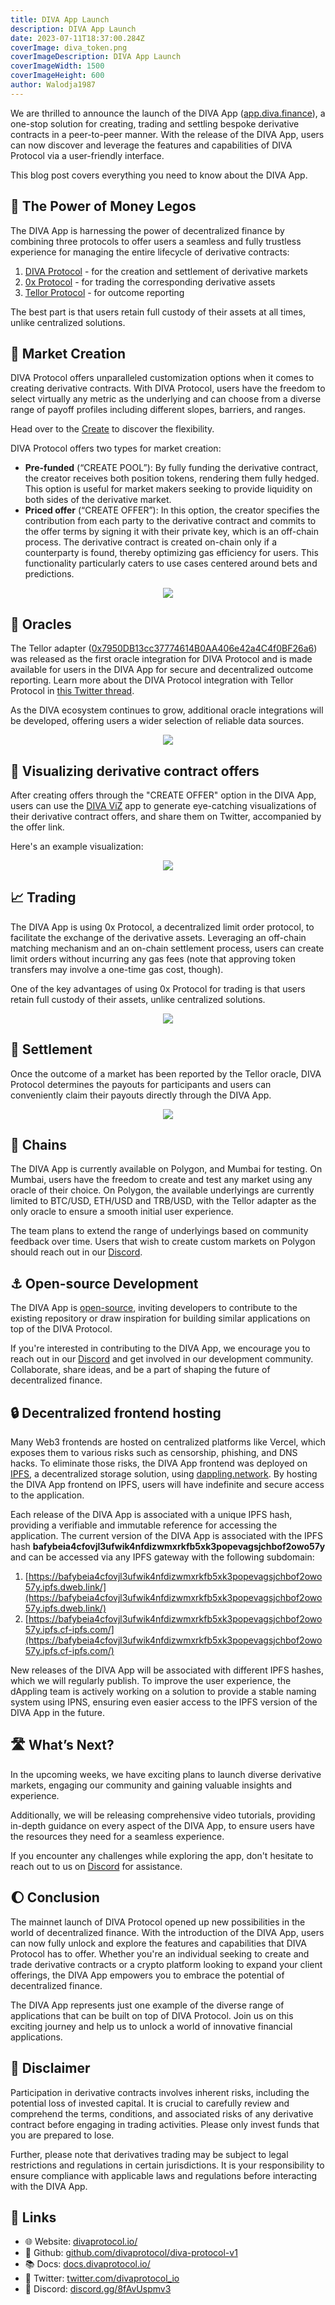 ```yaml
---
title: DIVA App Launch
description: DIVA App Launch
date: 2023-07-11T18:37:00.284Z
coverImage: diva_token.png
coverImageDescription: DIVA App Launch
coverImageWidth: 1500
coverImageHeight: 600
author: Walodja1987
---
```


We are thrilled to announce the launch of the DIVA App ([app.diva.finance](https://app.diva.finance/)), a one-stop solution for creating, 
trading and settling bespoke derivative contracts in a peer-to-peer manner. With the release of the DIVA App, users can now discover and 
leverage the features and capabilities of DIVA Protocol via a user-friendly interface.

This blog post covers everything you need to know about the DIVA App.

## 🧩 The Power of Money Legos

The DIVA App is harnessing the power of decentralized finance by combining three protocols to offer users a seamless and fully trustless 
experience for managing the entire lifecycle of derivative contracts:
1. [DIVA Protocol](https://www.divaprotocol.io/) - for the creation and settlement of derivative markets
2. [0x Protocol](https://0x.org/) - for trading the corresponding derivative assets
3. [Tellor Protocol](https://tellor.io/) - for outcome reporting

The best part is that users retain full custody of their assets at all times, unlike centralized solutions.

## 🎯 Market Creation

DIVA Protocol offers unparalleled customization options when it comes to creating derivative contracts. 
With DIVA Protocol, users have the freedom to select virtually any metric as the underlying and can choose from a diverse 
range of payoff profiles including different slopes, barriers, and ranges.

Head over to the [Create](https://app.diva.finance/Create) to discover the flexibility.

DIVA Protocol offers two types for market creation:
* **Pre-funded** (“CREATE POOL”): By fully funding the derivative contract, the creator receives both position tokens, 
rendering them fully hedged. This option is useful for market makers seeking to provide liquidity on both sides 
of the derivative market.
* **Priced offer** (“CREATE OFFER”): In this option, the creator specifies the contribution from each party 
to the derivative contract and commits to the offer terms by signing it with their private key, which is an 
off-chain process. The derivative contract is created on-chain only if a counterparty is found, thereby 
optimizing gas efficiency for users. This functionality particularly caters to use cases centered around 
bets and predictions.

<p align="center">
  <img src="/images/posts/step1_create_offer.png" />
</p>

## 🔮 Oracles
The Tellor adapter ([0x7950DB13cc37774614B0AA406e42a4C4f0BF26a6](https://polygonscan.com/address/0x7950DB13cc37774614B0AA406e42a4C4f0BF26a6)) was released as the first oracle integration 
for DIVA Protocol and is made available for users in the DIVA App for secure and decentralized outcome reporting. 
Learn more about the DIVA Protocol integration with Tellor Protocol in [this Twitter thread](https://twitter.com/WeAreTellor/status/1674804651412148226?s=20).

As the DIVA ecosystem continues to grow, additional oracle integrations will be developed, offering users a 
wider selection of reliable data sources.

<p align="center">
  <img src="/images/posts/step2_oracle.png" />
</p>

## 📸 Visualizing derivative contract offers

After creating offers through the "CREATE OFFER" option in the DIVA App, users can use the [DIVA ViZ](https://divaviz.com/) app to generate eye-catching visualizations of their derivative contract offers, 
and share them on Twitter, accompanied by the offer link.

Here's an example visualization:

<p align="center">
  <img src="/images/posts/diva_viz_example_illustration.jpeg" />
</p>

## 📈 Trading

The DIVA App is using 0x Protocol, a decentralized limit order protocol, to facilitate the exchange of the derivative assets. 
Leveraging an off-chain matching mechanism and an on-chain settlement process, users can create limit orders without 
incurring any gas fees (note that approving token transfers may involve a one-time gas cost, though).

One of the key advantages of using 0x Protocol for trading is that users retain full custody of their assets, unlike centralized solutions.

<p align="center">
  <img src="/images/posts/diva_app_trading.png" />
</p>

## 💸 Settlement

Once the outcome of a market has been reported by the Tellor oracle, DIVA Protocol determines the payouts for participants 
and users can conveniently claim their payouts directly through the DIVA App.

<p align="center">
  <img src="/images/posts/diva_app_dashboard.png" />
</p>

## 🔗 Chains

The DIVA App is currently available on Polygon, and Mumbai for testing. On Mumbai, users have the freedom to 
create and test any market using any oracle of their choice. On Polygon, the available underlyings are currently 
limited to BTC/USD, ETH/USD and TRB/USD, with the Tellor adapter as the only oracle to ensure a smooth initial user experience. 

The team plans to extend the range of underlyings based on community feedback over time. Users that wish to 
create custom markets on Polygon should reach out in our [Discord](https://discord.gg/8fAvUspmv3).

## ⚓ Open-source Development

The DIVA App is [open-source](https://github.com/divaprotocol/diva-monorepo/tree/main/packages/diva-app), inviting developers to contribute to the existing repository or draw inspiration 
for building similar applications on top of the DIVA Protocol.

If you're interested in contributing to the DIVA App, we encourage you to reach out in our [Discord](https://discord.gg/8fAvUspmv3) and get involved 
in our development community. Collaborate, share ideas, and be a part of shaping the future of decentralized finance.

## 🔒 Decentralized frontend hosting

Many Web3 frontends are hosted on centralized platforms like Vercel, which exposes them to various risks such as censorship, phishing, and DNS hacks. To eliminate those risks, the DIVA App frontend
was deployed on [IPFS](https://docs.dappling.network/key-concepts/ipfs), a decentralized storage solution, using [dappling.network](https://www.dappling.network/). By hosting the DIVA App frontend on IPFS, 
users will have indefinite and secure access to the application.

Each release of the DIVA App is associated with a unique IPFS hash, providing a verifiable and immutable reference for accessing the application. The current version of the DIVA App is associated with the IPFS hash **bafybeia4cfovjl3ufwik4nfdizwmxrkfb5xk3popevagsjchbof2owo57y** and can be accessed via any IPFS gateway with the following subdomain:
1. [https://bafybeia4cfovjl3ufwik4nfdizwmxrkfb5xk3popevagsjchbof2owo57y.ipfs.dweb.link/](https://bafybeia4cfovjl3ufwik4nfdizwmxrkfb5xk3popevagsjchbof2owo57y.ipfs.dweb.link/)
2. [https://bafybeia4cfovjl3ufwik4nfdizwmxrkfb5xk3popevagsjchbof2owo57y.ipfs.cf-ipfs.com/](https://bafybeia4cfovjl3ufwik4nfdizwmxrkfb5xk3popevagsjchbof2owo57y.ipfs.cf-ipfs.com/)

New releases of the DIVA App will be associated with different IPFS hashes, which we will regularly publish. 
To improve the user experience, the dAppling team is actively working on a solution to provide a stable naming system using IPNS, ensuring even easier access to the IPFS version of the DIVA App in the future.

## 🛣️ What’s Next?

In the upcoming weeks, we have exciting plans to launch diverse derivative markets, engaging our community and 
gaining valuable insights and experience.

Additionally, we will be releasing comprehensive video tutorials, providing in-depth guidance on every aspect of 
the DIVA App, to ensure users have the resources they need for a seamless experience.

If you encounter any challenges while exploring the app, don't hesitate to reach out to us on [Discord](https://discord.gg/8fAvUspmv3) for assistance.

## 🌔 Conclusion

The mainnet launch of DIVA Protocol opened up new possibilities in the world of decentralized finance. With the introduction of the DIVA App, users can now fully 
unlock and explore the features and capabilities that DIVA Protocol has to offer. 
Whether you're an individual seeking to create and trade derivative contracts or a crypto platform looking to expand your client offerings, the DIVA App empowers 
you to embrace the potential of decentralized finance. 

The DIVA App represents just one example of the diverse range of applications that can be built on top of DIVA Protocol. Join us on this exciting 
journey and help us to unlock a world of innovative financial applications.

## 📃 Disclaimer

Participation in derivative contracts involves inherent risks, including the potential loss of invested capital. It is crucial to carefully review 
and comprehend the terms, conditions, and associated risks of any derivative contract before engaging in trading activities. Please only invest 
funds that you are prepared to lose.

Further, please note that derivatives trading may be subject to legal restrictions and regulations in certain jurisdictions. It is your responsibility to 
ensure compliance with applicable laws and regulations before interacting with the DIVA App.

## 🔗 Links

- 🌐 Website: [divaprotocol.io/](https://www.divaprotocol.io/)
- 🍏 Github: [github.com/divaprotocol/diva-protocol-v1](https://github.com/divaprotocol/diva-protocol-v1)
- 📚 Docs: [docs.divaprotocol.io/](https://docs.divaprotocol.io/)
- 🦜 Twitter: [twitter.com/divaprotocol_io](https://twitter.com/divaprotocol_io)
- 🤖 Discord: [discord.gg/8fAvUspmv3](https://discord.gg/8fAvUspmv3)